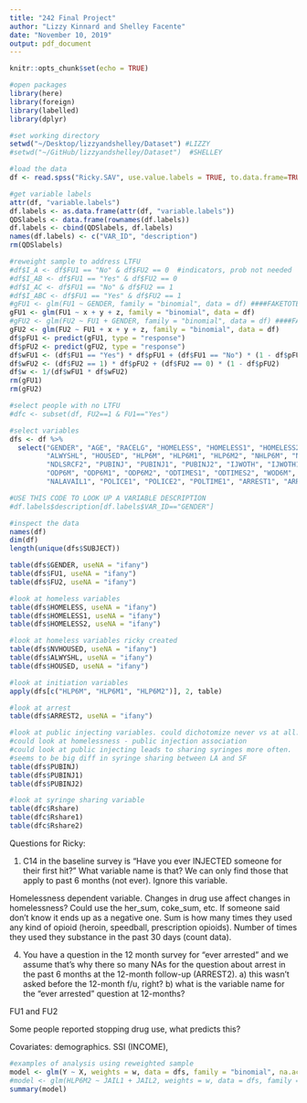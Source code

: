 ```yaml
---
title: "242 Final Project"
author: "Lizzy Kinnard and Shelley Facente"
date: "November 10, 2019"
output: pdf_document
---
```


```r
knitr::opts_chunk$set(echo = TRUE)

#open packages
library(here)
library(foreign)
library(labelled)
library(dplyr)
```

```r
#set working directory
setwd("~/Desktop/lizzyandshelley/Dataset") #LIZZY
#setwd("~/GitHub/lizzyandshelley/Dataset")  #SHELLEY

#load the data
df <- read.spss("Ricky.SAV", use.value.labels = TRUE, to.data.frame=TRUE)

#get variable labels
attr(df, "variable.labels")
df.labels <- as.data.frame(attr(df, "variable.labels"))
QDSlabels <- data.frame(rownames(df.labels))
df.labels <- cbind(QDSlabels, df.labels)
names(df.labels) <- c("VAR_ID", "description")
rm(QDSlabels)

#reweight sample to address LTFU
#df$I_A <- df$FU1 == "No" & df$FU2 == 0  #indicators, prob not needed
#df$I_AB <- df$FU1 == "Yes" & df$FU2 == 0
#df$I_AC <- df$FU1 == "No" & df$FU2 == 1
#df$I_ABC <- df$FU1 == "Yes" & df$FU2 == 1
#gFU1 <- glm(FU1 ~ GENDER, family = "binomial", data = df) ####FAKETOTEST####
gFU1 <- glm(FU1 ~ x + y + z, family = "binomial", data = df)
#gFU2 <- glm(FU2 ~ FU1 + GENDER, family = "binomial", data = df) ####FAKETOTEST####
gFU2 <- glm(FU2 ~ FU1 + x + y + z, family = "binomial", data = df) 
df$pFU1 <- predict(gFU1, type = "response")
df$pFU2 <- predict(gFU2, type = "response")
df$wFU1 <- (df$FU1 == "Yes") * df$pFU1 + (df$FU1 == "No") * (1 - df$pFU1)
df$wFU2 <- (df$FU2 == 1) * df$pFU2 + (df$FU2 == 0) * (1 - df$pFU2)
df$w <- 1/(df$wFU1 * df$wFU2)
rm(gFU1)
rm(gFU2)

#select people with no LTFU
#dfc <- subset(df, FU2==1 & FU1=="Yes")

#select variables
dfs <- df %>%
  select("GENDER", "AGE", "RACELG", "HOMELESS", "HOMELESS1", "HOMELESS2", "MOSHOME", "MOSHOME1", "MOSHOM2", "NVHOUSED", 
         "ALWYSHL", "HOUSED", "HLP6M", "HLP6M1", "HLP6M2", "NHLP6M", "NHLP6M1", "NHLP6M2", "NDLSRCF", "NDLSRCF1", 
         "NDLSRCF2", "PUBINJ", "PUBINJ1", "PUBINJ2", "IJWOTH", "IJWOTH1", "IJWOTH2", "IJNON", "IJNON1", "IJNON2", 
         "ODP6M", "ODP6M1", "ODP6M2", "ODTIMES1", "ODTIMES2", "WOD6M", "WOD6M1", "WOD6M2", "ODTRAIN1", "NALOWN1", 
         "NALAVAIL1", "POLICE1", "POLICE2", "POLTIME1", "ARREST1", "ARREST2", "JAIL1", "JAIL2", "TX6MOS1", "TX6MOS2", "w")
```

```r
#USE THIS CODE TO LOOK UP A VARIABLE DESCRIPTION
#df.labels$description[df.labels$VAR_ID=="GENDER"]

#inspect the data
names(df)
dim(df)
length(unique(dfs$SUBJECT))

table(dfs$GENDER, useNA = "ifany")
table(dfs$FU1, useNA = "ifany")
table(dfs$FU2, useNA = "ifany")

#look at homeless variables
table(dfs$HOMELESS, useNA = "ifany")
table(dfs$HOMELESS1, useNA = "ifany")
table(dfs$HOMELESS2, useNA = "ifany")

#look at homeless variables ricky created
table(dfs$NVHOUSED, useNA = "ifany")
table(dfs$ALWYSHL, useNA = "ifany")
table(dfs$HOUSED, useNA = "ifany")

#look at initiation variables
apply(dfs[c("HLP6M", "HLP6M1", "HLP6M2")], 2, table)

#look at arrest
table(dfs$ARREST2, useNA = "ifany")

#look at public injecting variables. could dichotomize never vs at all.
#could look at homelessness - public injection association
#could look at public injecting leads to sharing syringes more often.
#seems to be big diff in syringe sharing between LA and SF
table(dfs$PUBINJ)
table(dfs$PUBINJ1)
table(dfs$PUBINJ2)

#look at syringe sharing variable
table(dfc$Rshare)
table(dfc$Rshare1)
table(dfc$Rshare2)
```

Questions for Ricky:

1. C14 in the baseline survey is "Have you ever INJECTED someone for their first hit?" What variable name is that? We can only find those that apply to past 6 months (not ever). Ignore this variable.

Homelessness dependent variable. Changes in drug use affect changes in homelessness? Could use the her_sum, coke_sum, etc. If someone said don't know it ends up as a negative one. Sum is how many times they used any kind of opioid (heroin, speedball, prescription opioids). Number of times they used they substance in the past 30 days (count data). 


4. You have a question in the 12 month survey for "ever arrested" and we assume that's why there so many NAs for the question about arrest in the past 6 months at the 12-month follow-up (ARREST2). a) this wasn't asked before the 12-month f/u, right? b) what is the variable name for the "ever arrested" question at 12-months? 

FU1 and FU2

Some people reported stopping drug use, what predicts this? 

Covariates: demographics. SSI (INCOME),  

```r
#examples of analysis using reweighted sample
model <- glm(Y ~ X, weights = w, data = dfs, family = "binomial", na.action = na.omit)
#model <- glm(HLP6M2 ~ JAIL1 + JAIL2, weights = w, data = dfs, family = "binomial", na.action = na.omit) ####FAKETOTEST####
summary(model)
```







